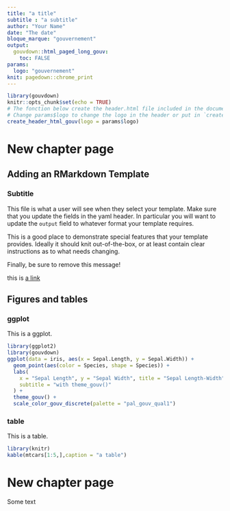 ```yaml
---
title: "a title"
subtitle : "a subtitle"
author: "Your Name"
date: "The date"
bloque_marque: "gouvernement"
output: 
  gouvdown::html_paged_long_gouv:
    toc: FALSE
params:
  logo: "gouvernement"
knit: pagedown::chrome_print
---
```


```r
library(gouvdown)
knitr::opts_chunk$set(echo = TRUE)
# The fonction below create the header.html file included in the document.
# Change params$logo to change the logo in the header or put in `create_header_html_gouv()` a `file` parameter that link to a png file.
create_header_html_gouv(logo = params$logo)
```

# New chapter page {-}

## Adding an RMarkdown Template {-}

### Subtitle {-}

This file is what a user will see when they select your template. Make sure that you update the fields in the yaml header. In particular you will want to update the `output` field to whatever format your template requires.

This is a good place to demonstrate special features that your template provides. Ideally it should knit out-of-the-box, or at least contain clear instructions as to what needs changing.

Finally, be sure to remove this message!

this is [a link](https://rmarkdown.rstudio.com/)


## Figures and tables {-}

### ggplot {-}

This is a ggplot.

```r
library(ggplot2)
library(gouvdown)
ggplot(data = iris, aes(x = Sepal.Length, y = Sepal.Width)) +
  geom_point(aes(color = Species, shape = Species)) +
  labs(
    x = "Sepal Length", y = "Sepal Width", title = "Sepal Length-Width",
    subtitle = "with theme_gouv()"
  ) +
  theme_gouv() +
  scale_color_gouv_discrete(palette = "pal_gouv_qual1")
```

### table  {-}

This is a table.

```r
library(knitr)
kable(mtcars[1:5,],caption = "a table")
```

# New chapter page {-}

Some text

